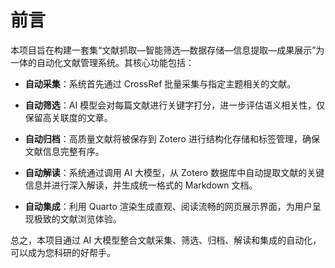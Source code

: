 # 前言 {.unnumbered}

本项目旨在构建一套集“文献抓取—智能筛选—数据存储—信息提取—成果展示”为一体的自动化文献管理系统。其核心功能包括：

-   **自动采集**：系统首先通过 CrossRef 批量采集与指定主题相关的文献。

-   **自动筛选**：AI 模型会对每篇文献进行关键字打分，进一步评估语义相关性，仅保留高关联度的文章。

-   **自动归档**：高质量文献将被保存到 Zotero 进行结构化存储和标签管理，确保文献信息完整有序。

-   **自动解读**：系统通过调用 AI 大模型，从 Zotero 数据库中自动提取文献的关键信息并进行深入解读，并生成统一格式的 Markdown 文档。

-   **自动集成**：利用 Quarto 渲染生成直观、阅读流畅的网页展示界面，为用户呈现极致的文献浏览体验。

总之，本项目通过 AI 大模型整合文献采集、筛选、归档、解读和集成的自动化，可以成为您科研的好帮手。